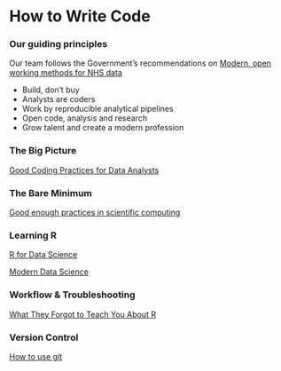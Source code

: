 # How to Write Code {.unnumbered}

### Our guiding principles 

Our team follows the Government's recommendations on [Modern, open working methods for NHS data](https://www.gov.uk/government/publications/better-broader-safer-using-health-data-for-research-and-analysis/better-broader-safer-using-health-data-for-research-and-analysis#modern-open-working-methods-for-nhs-data-analysis)  

- Build, don't buy
- Analysts are coders
- Work by reproducible analytical pipelines
- Open code, analysis and research
- Grow talent and create a modern profession

### The Big Picture

[Good Coding Practices for Data Analysts](https://www.heatherturner.net/talks/nhs-r2022)

### The Bare Minimum
[Good enough practices in scientific computing](https://journals.plos.org/ploscompbiol/article?id=10.1371/journal.pcbi.1005510)

### Learning R

[R for Data Science](https://r4ds.hadley.nz/)

[Modern Data Science](https://mdsr-book.github.io/mdsr3e/)

### Workflow & Troubleshooting

[What They Forgot to Teach You About R](https://rstats.wtf/)

### Version Control
[How to use git](https://happygitwithr.com/)
